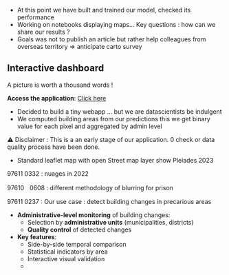 ::: {.notes}
- At this point we have built and trained our model, checked its performance
- Working on notebooks displaying maps... Key questions : how can we share our results ?
- Goals was not to publish an article but rather help colleagues from overseas territory => anticipate carto survey
:::

## Interactive dashboard

:::{.absolute top=280 left=200}
A picture is worth a thousand words !

[**Access the application**]{.orange}: [Click here](https://inseefrlab.github.io/satellite-images-webapp/)
:::

::: {.notes}

- Decided to build a tiny webapp ... but we are datascientists be indulgent
- We computed building areas from our predictions this we get binary value for each pixel and aggregated by admin level

⚠️ Disclaimer : This is a an early stage of our application. 0 check or data quality process have been done.

- Standard leaflet map with open Street map layer show Pleiades 2023

97611	0332 : nuages in 2022

97610ﾠ0608 : different methodology of blurring for prison

97611 0237 : Our use case : detect building changes in precarious areas


- [**Administrative-level monitoring**]{.orange} of building changes:
  - Selection by [**administrative units**]{.blue2} (municipalities, districts)
  - [**Quality control**]{.blue2} of detected changes

- [**Key features**]{.orange}:
  - Side-by-side temporal comparison
  - Statistical indicators by area
  - Interactive visual validation
  - 
:::
